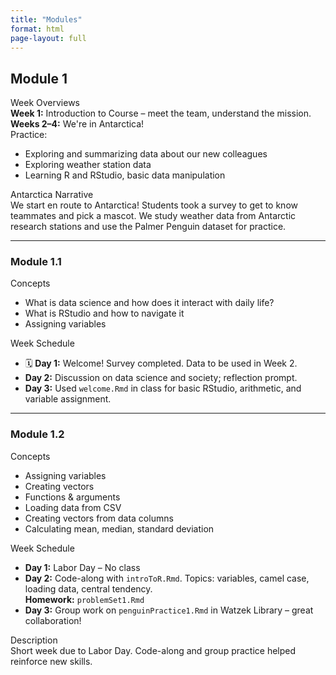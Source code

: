 ```yaml
---
title: "Modules"
format: html
page-layout: full
---
```


## Module 1
```{=html}
<div class="card my-4">
  <div class="card-header bg-primary text-white">Week Overviews</div>
  <div class="card-body">
    <strong>Week 1:</strong> Introduction to Course – meet the team, understand the mission.<br>
    <strong>Weeks 2–4:</strong> We're in Antarctica!<br>
    Practice:
    <ul>
      <li>Exploring and summarizing data about our new colleagues</li>
      <li>Exploring weather station data</li>
      <li>Learning R and RStudio, basic data manipulation</li>
    </ul>
  </div>
</div>

<div class="card my-4">
  <div class="card-header bg-info text-white">Antarctica Narrative</div>
  <div class="card-body">
    We start en route to Antarctica! Students took a survey to get to know teammates and pick a mascot.
    We study weather data from Antarctic research stations and use the Palmer Penguin dataset for practice.
  </div>
</div>
```
---

### Module 1.1
```{=html}
<div class="card my-3">
  <div class="card-header bg-secondary text-white">Concepts</div>
  <div class="card-body">
    <ul>
      <li>What is data science and how does it interact with daily life?</li>
      <li>What is RStudio and how to navigate it</li>
      <li>Assigning variables</li>
    </ul>
  </div>
</div>

<div class="card my-3">
  <div class="card-header bg-light">Week Schedule</div>
  <div class="card-body">
    <ul>
      <li>🗓️ <strong>Day 1:</strong> Welcome! Survey completed. Data to be used in Week 2.</li>
      <li><strong>Day 2:</strong> Discussion on data science and society; reflection prompt.</li>
      <li><strong>Day 3:</strong> Used <code>welcome.Rmd</code> in class for basic RStudio, arithmetic, and variable assignment.</li>
    </ul>
  </div>
</div>
```
---

### Module 1.2
```{=html}
<div class="card my-3">
  <div class="card-header bg-secondary text-white">Concepts</div>
  <div class="card-body">
    <ul>
      <li>Assigning variables</li>
      <li>Creating vectors</li>
      <li>Functions & arguments</li>
      <li>Loading data from CSV</li>
      <li>Creating vectors from data columns</li>
      <li>Calculating mean, median, standard deviation</li>
    </ul>
  </div>
</div>

<div class="card my-3">
  <div class="card-header bg-light">Week Schedule</div>
  <div class="card-body">
    <ul>
      <li><strong>Day 1:</strong> Labor Day – No class</li>
      <li><strong>Day 2:</strong> Code-along with <code>introToR.Rmd</code>. Topics: variables, camel case, loading data, central tendency.<br>
        <strong>Homework:</strong> <code>problemSet1.Rmd</code></li>
      <li><strong>Day 3:</strong> Group work on <code>penguinPractice1.Rmd</code> in Watzek Library – great collaboration!</li>
    </ul>
  </div>
</div>

<div class="card my-3">
  <div class="card-header bg-info text-white">Description</div>
  <div class="card-body">
    Short week due to Labor Day. Code-along and group practice helped reinforce new skills.
  </div>
</div>
```